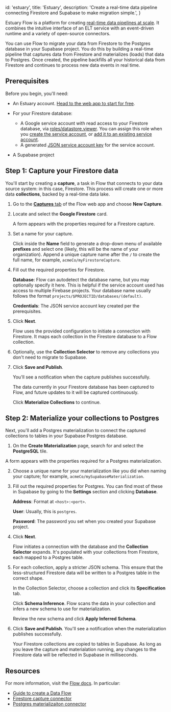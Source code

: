 
  id: 'estuary',
  title: 'Estuary',
  description:
    'Create a real-time data pipeline connecting Firestore and Supabase to make migration simple.',
}

Estuary Flow is a platform for creating [real-time data pipelines at scale](https://www.estuary.dev/).
It combines the intuitive interface of an ELT service with an event-driven runtime and a variety of open-source connectors.

You can use Flow to migrate your data from Firestore to the Postgres database in your Supabase project.
You do this by building a real-time pipeline that captures data from Firestore and materializes (loads) that data to Postgres.
Once created, the pipeline backfills all your historical data from Firestore and continues to process new data events in real time.

## Prerequisites

Before you begin, you'll need:

- An Estuary account. [Head to the web app to start for free](https://dashboard.estuary.dev).

- For your Firestore database:

  - A Google service account with read access to your Firestore database, via [roles/datastore.viewer](https://cloud.google.com/datastore/docs/access/iam). You can assign this role when you [create the service account](https://cloud.google.com/iam/docs/creating-managing-service-accounts#creating), or [add it to an existing service account](https://cloud.google.com/iam/docs/granting-changing-revoking-access#single-role).
  - A generated [JSON service account key](https://cloud.google.com/iam/docs/creating-managing-service-account-keys#creating) for the service account.

- A Supabase project

## Step 1: Capture your Firestore data

You'll start by creating a **capture**, a task in Flow that connects to your data source system: in this case, Firestore. This process will create one or more data **collections**, backed by a real-time data lake.

1. Go to the [**Captures** tab](https://dashboard.estuary.dev/captures) of the Flow web app and choose **New Capture**. 

2. Locate and select the **Google Firestore** card.

   A form appears with the properties required for a Firestore capture.

3. Set a name for your capture.

   Click inside the **Name** field to generate a drop-down menu of available **prefixes** and select one (likely, this will be the name of your organization). Append a unique capture name after the `/` to create the full name, for example, `acmeCo/myFirestoreCapture`.

4. Fill out the required properties for Firestore.

   **Database**: Flow can autodetect the database name, but you may optionally specify it here. This is helpful if the service account used has access to multiple Firebase projects. Your database name usually follows the format `projects/$PROJECTID/databases/(default)`.
   
   **Credentials**: The JSON service account key created per the prerequisites.

5. Click **Next**.

   Flow uses the provided configuration to initiate a connection with Firestore. It maps each collection in the Firestore database to a Flow collection. 

6. Optionally, use the **Collection Selector** to remove any collections you don't need to migrate to Supabase.

7. Click **Save and Publish**.

   You'll see a notification when the capture publishes successfully.

   The data currently in your Firestore database has been captured to Flow, and future updates to it will be captured continuously.

   Click **Materialize Collections** to continue.

## Step 2: Materialize your collections to Postgres

Next, you'll add a Postgres materialization to connect the captured collections to tables in your Supabase Postgres database.

1. On the **Create Materialization** page, search for and select the **PostgreSQL** tile.

A form appears with the properties required for a Postgres materialization.

2. Choose a unique name for your materialization like you did when naming your capture; for example, `acmeCo/mySupabaseMaterialization`.

3. Fill out the required properties for Postgres. You can find most of these in Supabase by going to the **Settings** section and clicking **Database**.

   **Address**: Format at `<host>:<port>`.
   
   **User**: Usually, this is `postgres`.
   
   **Password**: The password you set when you created your Supabase project.

4. Click **Next**. 

   Flow initiates a connection with the database and the **Collection Selector** expands. 
   It's populated with your collections from Firestore, each mapped to a Postgres table.

5. For each collection, apply a stricter JSON schema. 
   This ensure that the less-structured Firestore data will be written to a Postgres table in the correct shape.

   In the Collection Selector, choose a collection and click its **Specification** tab.
  
   Click **Schema Inference**. Flow scans the data in your collection and infers a new schema to use for materialization. 
  
   Review the new schema and click **Apply Inferred Schema**.

6. Click **Save and Publish**. You'll see a notification when the materialization publishes successfully.

   Your Firestore collections are copied to tables in Supabase. As long as you leave the capture and materialation running, any changes to the Firestore data will be reflected in Supabase in milliseconds.

## Resources

For more information, visit the [Flow docs](https://docs.estuary.dev/). In particular:

- [Guide to create a Data Flow](https://docs.estuary.dev/guides/create-dataflow/)
- [Firestore capture connector](https://docs.estuary.dev/reference/Connectors/capture-connectors/google-firestore/)
- [Postgres materializaiton connector](https://docs.estuary.dev/reference/Connectors/materialization-connectors/PostgreSQL/)


